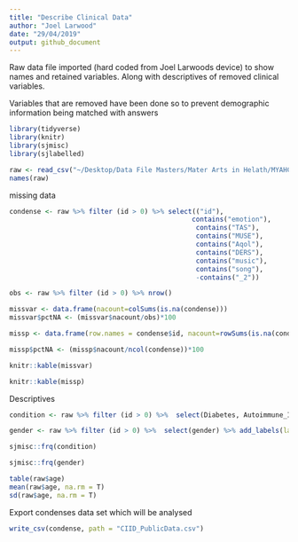 ```yaml
---
title: "Describe Clinical Data"
author: "Joel Larwood"
date: "29/04/2019"
output: github_document
---
```


Raw data file imported (hard coded from Joel Larwoods device) to show names and retained variables. Along with descriptives of removed clinical variables. 

Variables that are removed have been done so to prevent demographic information being matched with answers

```r
library(tidyverse)
library(knitr)
library(sjmisc)
library(sjlabelled)
```

```r
raw <- read_csv("~/Desktop/Data File Masters/Mater Arts in Helath/MYAHCB arts project data.csv")
names(raw)
```

missing data 

```r

condense <- raw %>% filter (id > 0) %>% select(("id"),
                                              contains("emotion"),
                                               contains("TAS"),
                                               contains("MUSE"),
                                               contains("Aqol"),
                                               contains("DERS"),
                                               contains("music"),
                                               contains("song"),
                                               -contains("_2"))

obs <- raw %>% filter (id > 0) %>% nrow()

missvar <- data.frame(nacount=colSums(is.na(condense)))
missvar$pctNA <- (missvar$nacount/obs)*100

missp <- data.frame(row.names = condense$id, nacount=rowSums(is.na(condense)))

missp$pctNA <- (missp$nacount/ncol(condense))*100
```

```r
knitr::kable(missvar)
```

```r
knitr::kable(missp)
```

Descriptives 

```r
condition <- raw %>% filter (id > 0) %>%  select(Diabetes, Autoimmune_IBD, Gynaecology, Chronicpain, Cancers, Epilepsy, Autism, Other) %>% add_labels(labels =c("No" = 0, "Yes" = 1))

gender <- raw %>% filter (id > 0) %>%  select(gender) %>% add_labels(labels = c("Male" = 1, "Female" = 2))

sjmisc::frq(condition) 

sjmisc::frq(gender)

table(raw$age)
mean(raw$age, na.rm = T)
sd(raw$age, na.rm = T)
```

Export condenses data set which will be analysed 

```r
write_csv(condense, path = "CIID_PublicData.csv")
```




